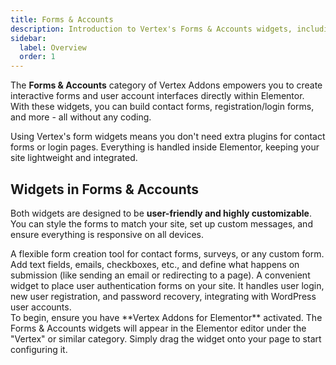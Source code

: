 ```yaml
---
title: Forms & Accounts
description: Introduction to Vertex's Forms & Accounts widgets, including a custom Form Builder and Login/Register form for user authentication.
sidebar:
  label: Overview
  order: 1
---
```



The **Forms & Accounts** category of Vertex Addons empowers you to create interactive forms and user account interfaces directly within Elementor. With these widgets, you can build contact forms, registration/login forms, and more - all without any coding.

<Aside type="note" title="Why Forms Matter">
Using Vertex's form widgets means you don't need extra plugins for contact forms or login pages. Everything is handled inside Elementor, keeping your site lightweight and integrated.
</Aside>

## Widgets in Forms & Accounts

<CardGrid>
  <LinkCard title="Form Builder" href="./form-builder/" description="Build custom forms with various field types, validations, and submission actions." />
  <LinkCard title="Login & Register" href="./login-register/" description="Create user login, registration, and password reset forms with ease." />
</CardGrid>

Both widgets are designed to be **user-friendly and highly customizable**. You can style the forms to match your site, set up custom messages, and ensure everything is responsive on all devices.

<CardGrid>
  <Card title='Form Builder'>
  A flexible form creation tool for contact forms, surveys, or any custom form. Add text fields, emails, checkboxes, etc., and define what happens on submission (like sending an email or redirecting to a page).
  </Card>
  <Card title='Login & Register'>
  A convenient widget to place user authentication forms on your site. It handles user login, new user registration, and password recovery, integrating with WordPress user accounts.
  </Card>
</CardGrid>

<Aside type="tip" title="Getting Started">
To begin, ensure you have **Vertex Addons for Elementor** activated. The Forms & Accounts widgets will appear in the Elementor editor under the "Vertex" or similar category. Simply drag the widget onto your page to start configuring it.
</Aside>
